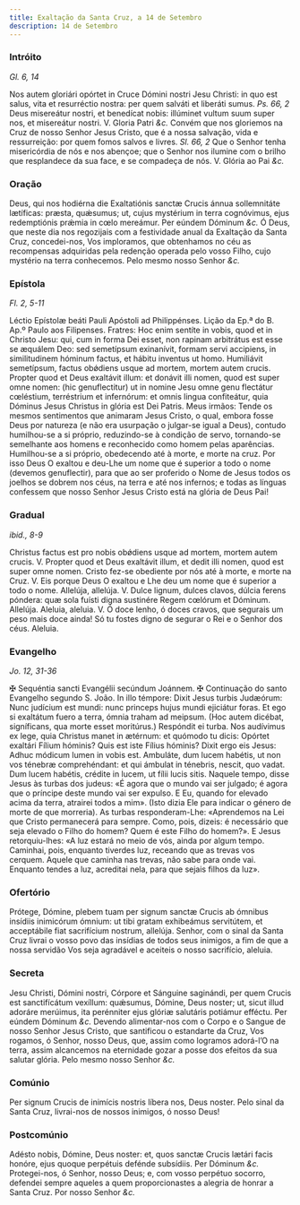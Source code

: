 ```yaml
---
title: Exaltação da Santa Cruz, a 14 de Setembro
description: 14 de Setembro
---
```


### Intróito

_Gl. 6, 14_

<div class="grid grid-cols-2 gap-5">
  <span class="text-justify">
    Nos autem gloriári opórtet in Cruce Dómini nostri Jesu Christi: in quo est
    salus, vita et resurréctio nostra: per quem salváti et liberáti sumus.
    <em>Ps. 66, 2</em> Deus misereátur nostri, et benedícat nobis: illúminet vultum
    suum super nos, et misereátur nostri. V. Gloria Patri <em>&c.</em>
  </span>
  <span class="text-justify">
    Convém que nos gloriemos na Cruz de nosso Senhor Jesus Cristo, que é a nossa
    salvação, vida e ressurreição: por quem fomos salvos e livres.
    <em>Sl. 66, 2</em> Que o Senhor tenha misericórdia de nós e nos abençoe; que
    o Senhor nos ilumine com o brilho que resplandece da sua face, e se compadeça
    de nós. V. Glória ao Pai <em>&c.</em>
  </span>
</div>

### Oração

<div class="grid grid-cols-2 gap-5">
  <span class="text-justify">
    Deus, qui nos hodiérna die Exaltatiónis sanctæ Crucis ánnua sollemnitáte
    lætíficas: præsta, quǽsumus; ut, cujus mystérium in terra cognóvimus, ejus
    redemptiónis prǽmia in cœlo mereámur. Per eúndem Dóminum <em>&c.</em>
  </span>
  <span class="text-justify">
    Ó Deus, que neste dia nos regozijais com a festividade anual da Exaltação da
    Santa Cruz, concedei-nos, Vos imploramos, que obtenhamos no céu as
    recompensas adquiridas pela redenção operada pelo vosso Filho, cujo mystério
    na terra conhecemos. Pelo mesmo nosso Senhor <em>&c.</em>
  </span>
</div>

### Epístola

_Fl. 2, 5-11_

<div class="grid grid-cols-2 gap-5">
  <span class="text-justify">
    Léctio Epístolæ beáti Pauli Apóstoli ad Philippénses.
  </span>
  <span class="text-justify">
    Lição da Ep.ª do B. Ap.º Paulo aos Filipenses.
  </span>
  <span class="text-justify">
    Fratres: Hoc enim sentíte in vobis, quod et in Christo Jesu: qui, cum in
    forma Dei esset, non rapinam arbitrátus est esse se æquálem Deo: sed
    semetípsum exinanívit, formam servi accipiens, in similitudinem hóminum
    factus, et hábitu inventus ut homo. Humiliávit semetípsum, factus obǿdiens
    usque ad mortem, mortem autem crucis. Propter quod et Deus exaltávit illum:
    et donávit illi nomen, quod est super omne nomen: (hic genuflectitur) ut in
    nomine Jesu omne genu flectátur cœléstium, terréstrium et infernórum: et
    omnis lingua confiteátur, quia Dóminus Jesus Christus in glória est Dei
    Patris.
  </span>
  <span class="text-justify">
    Meus irmãos: Tende os mesmos sentimentos que animaram Jesus Cristo, o qual,
    embora fosse Deus por natureza (e não era usurpação o julgar-se igual a
    Deus), contudo humilhou-se a si próprio, reduzindo-se à condição de servo,
    tornando-se semelhante aos homens e reconhecido como homem pelas aparências.
    Humilhou-se a si próprio, obedecendo até à morte, e morte na cruz. Por isso
    Deus O exaltou e deu-Lhe um nome que é superior a todo o nome (devemos
    genuflectir), para que ao ser proferido o Nome de Jesus todos os joelhos se
    dobrem nos céus, na terra e até nos infernos; e todas as línguas confessem
    que nosso Senhor Jesus Cristo está na glória de Deus Pai!
  </span>
</div>

### Gradual

_ibid., 8-9_

<div class="grid grid-cols-2 gap-5">
  <span class="text-justify">
    Christus factus est pro nobis obǿdiens usque ad mortem, mortem autem crucis.
    V. Propter quod et Deus exaltávit illum, et dedit illi nomen, quod est super
    omne nomen.
  </span>
  <span class="text-justify">
    Cristo fez-se obediente por nós até à morte, e morte na Cruz. V. Eis porque
    Deus O exaltou e Lhe deu um nome que é superior a todo o nome.
  </span>
  <span class="text-justify">
    Allelúja, allelúja. V. Dulce lignum, dulces clavos, dúlcia ferens póndera:
    quæ sola fuísti digna sustinére Regem cœlórum et Dóminum. Allelúja.
  </span>
  <span class="text-justify">
    Aleluia, aleluia. V. Ó doce lenho, ó doces cravos, que segurais um peso mais
    doce ainda! Só tu fostes digno de segurar o Rei e o Senhor dos céus.
    Aleluia.
  </span>
</div>

### Evangelho

_Jo. 12, 31-36_

<div class="grid grid-cols-2 gap-5">
  <span class="text-justify">
    <span class="text-red-500">&#10016;</span> Sequéntia sancti Evangélii
    secúndum Joánnem.
  </span>
  <span class="text-justify">
    <span class="text-red-500">&#10016;</span> Continuação do santo Evangelho
    segundo S. João.
  </span>
  <span class="text-justify">
    In illo témpore: Dixit Jesus turbis Judæórum: Nunc judícium est mundi: nunc
    princeps hujus mundi ejiciátur foras. Et ego si exaltátum fuero a terra,
    ómnia traham ad meipsum. (Hoc autem dicébat, signíficans, qua morte esset
    moritúrus.) Respóndit ei turba. Nos audívimus ex lege, quia Christus manet
    in ætérnum: et quómodo tu dicis: Opórtet exaltári Fílium hóminis? Quis est
    iste Fílius hóminis? Dixit ergo eis Jesus: Adhuc módicum lumen in vobis est.
    Ambuláte, dum lucem habétis, ut non vos ténebræ comprehéndant: et qui
    ámbulat in ténebris, nescit, quo vadat. Dum lucem habétis, crédite in lucem,
    ut fílii lucis sitis.
  </span>
  <span class="text-justify">
    Naquele tempo, disse Jesus às turbas dos judeus: «É agora que o mundo vai
    ser julgado; é agora que o príncipe deste mundo vai ser expulso. E Eu,
    quando for elevado acima da terra, atrairei todos a mim». (Isto dizia Ele
    para indicar o género de morte de que morreria). As turbas responderam-Lhe:
    «Aprendemos na Lei que Cristo permanecerá para sempre. Como, pois, dizeis: é
    necessário que seja elevado o Filho do homem? Quem é este Filho do homem?».
    E Jesus retorquiu-lhes: «A luz estará no meio de vós, ainda por algum tempo.
    Caminhai, pois, enquanto tiverdes luz, receando que as trevas vos cerquem.
    Aquele que caminha nas trevas, não sabe para onde vai. Enquanto tendes a
    luz, acreditai nela, para que sejais filhos da luz».
  </span>
</div>

### Ofertório

<div class="grid grid-cols-2 gap-5">
  <span class="text-justify">
    Prótege, Dómine, plebem tuam per signum sanctæ Crucis ab ómnibus insídiis
    inimicórum ómnium: ut tibi gratam exhibeámus servitútem, et acceptábile fiat
    sacrifícium nostrum, allelúja.
  </span>
  <span class="text-justify">
    Senhor, com o sinal da Santa Cruz livrai o vosso povo das insídias de todos
    seus inimigos, a fim de que a nossa servidão Vos seja agradável e aceiteis o
    nosso sacrifício, aleluia.
  </span>
</div>

### Secreta

<div class="grid grid-cols-2 gap-5">
  <span class="text-justify">
    Jesu Christi, Dómini nostri, Córpore et Sánguine saginándi, per quem Crucis
    est sanctifícátum vexíllum: quǽsumus, Dómine, Deus noster; ut, sicut illud
    adoráre merúimus, ita perénniter ejus glóriæ salutáris potiámur efféctu. Per
    eúndem Dóminum <em>&c.</em>
  </span>
  <span class="text-justify">
    Devendo alimentar-nos com o Corpo e o Sangue de nosso Senhor Jesus Cristo,
    que santificou o estandarte da Cruz, Vos rogamos, ó Senhor, nosso Deus, que,
    assim como logramos adorá-l’O na terra, assim alcancemos na eternidade gozar
    a posse dos efeitos da sua salutar glória. Pelo mesmo nosso Senhor
    <em>&c.</em>
  </span>
</div>

### Comúnio

<div class="grid grid-cols-2 gap-5">
  <span class="text-justify">
    Per signum Crucis de inimícis nostris líbera nos, Deus noster.
  </span>
  <span class="text-justify">
    Pelo sinal da Santa Cruz, livrai-nos de nossos inimigos, ó nosso Deus!
  </span>
</div>

### Postcomúnio

<div class="grid grid-cols-2 gap-5">
  <span class="text-justify">
    Adésto nobis, Dómine, Deus noster: et, quos sanctæ Crucis lætári facis
    honóre, ejus quoque perpétuis defénde subsídiis. Per Dóminum <em>&c.</em>
  </span>
  <span class="text-justify">
    Protegei-nos, ó Senhor, nosso Deus; e, com vosso perpétuo socorro, defendei
    sempre aqueles a quem proporcionastes a alegria de honrar a Santa Cruz. Por
    nosso Senhor <em>&c.</em>
  </span>
</div>
